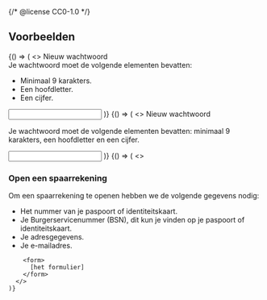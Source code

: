 {/* @license CC0-1.0 */}


## Voorbeelden

<Guideline appearance="dont" title="Een opsomming in een description.">
  <Canvas language="html">
    {() => (
      <>
        <label htmlFor="wachtwoord">Nieuw wachtwoord</label>
        <div id="description-wachtwoord">
          Je wachtwoord moet de volgende elementen bevatten:
          <ul>
            <li>Minimaal 9 karakters.</li>
            <li>Een hoofdletter.</li>
            <li>Een cijfer.</li>
          </ul>
        </div>
        <input
          id="wachtwoord"
          type="password"
          name="nieuw-wachtwoord"
          autocomplete="new-password"
          aria-describedby="description-wachtwoord"
        />
      </>
    )}
  </Canvas>
</Guideline>

<Guideline appearance="do" title="Alleen tekst in een description.">
  <Canvas language="html">
    {() => (
      <>
        <label htmlFor="wachtwoord">Nieuw wachtwoord</label>
        <p id="description-wachtwoord">
          Je wachtwoord moet de volgende elementen bevatten: minimaal 9 karakters, een hoofdletter en een cijfer.
        </p>
        <input
          id="wachtwoord"
          type="password"
          name="nieuw-wachtwoord"
          autocomplete="new-password"
          aria-describedby="description-wachtwoord"
        />
      </>
    )}
  </Canvas>
</Guideline>

<Guideline appearance="do" title="Zet informatie in rich tekst boven het formulier en onder het bijbehorende kopje.">
  <Canvas language="html">
    {() => (
      <>
        <h3>Open een spaarrekening</h3>
        <p>
          Om een spaarrekening te openen hebben we de volgende gegevens nodig:</p>
          <ul>
            <li>Het nummer van je paspoort of identiteitskaart.</li>
            <li>Je Burgerservicenummer (BSN), dit kun je vinden op je paspoort of identiteitskaart.</li>
            <li>Je adresgegevens.</li>
            <li>Je e-mailadres.</li>
          </ul>

        <form>
          [het formulier]
        </form>
      </>
    )}

  </Canvas>
</Guideline>
